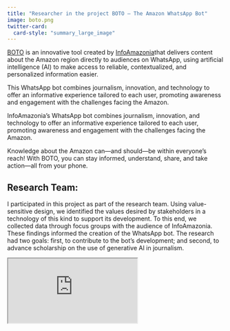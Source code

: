 ---
title: "Researcher in the project BOTO – The Amazon WhatsApp Bot"
image: boto.png
twitter-card:
  card-style: "summary_large_image"
---

[BOTO](https://infoamazonia.org/en/project/boto/) is an innovative tool created by [InfoAmazonia](https://infoamazonia.org)that delivers content about the Amazon region directly to audiences on WhatsApp, using artificial intelligence (AI) to make access to reliable, contextualized, and personalized information easier.

This WhatsApp bot combines journalism, innovation, and technology to offer an informative experience tailored to each user, promoting awareness and engagement with the challenges facing the Amazon.

InfoAmazonia’s WhatsApp bot combines journalism, innovation, and technology to offer an informative experience tailored to each user, promoting awareness and engagement with the challenges facing the Amazon.

Knowledge about the Amazon can—and should—be within everyone’s reach! With BOTO, you can stay informed, understand, share, and take action—all from your phone.

::: callout-note
## Research Team:

I participated in this project as part of the research team. Using value-sensitive design, we identified the values desired by stakeholders in a technology of this kind to support its development. To this end, we collected data through focus groups with the audience of InfoAmazonia. These findings informed the creation of the WhatsApp bot. The research had two goals: first, to contribute to the bot’s development; and second, to advance scholarship on the use of generative AI in journalism.

:::

::: {.ratio .ratio-16x9}
<iframe
  src="https://youtu.be/Nnts_T6uN1s"
  title="YouTube video"
  allow="accelerometer; autoplay; clipboard-write; encrypted-media; gyroscope; picture-in-picture; web-share"
  allowfullscreen
  loading="lazy">
</iframe>
:::





